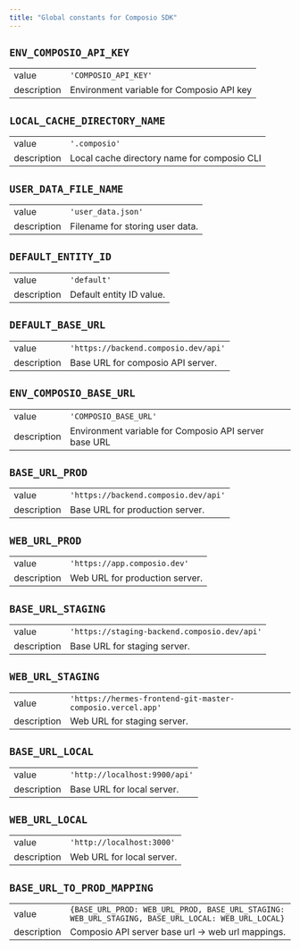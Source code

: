 ```yaml
---
title: "Global constants for Composio SDK"
---
```



## `ENV_COMPOSIO_API_KEY`

| | |
|---|---|
|value|`'COMPOSIO_API_KEY'`|
|description|Environment variable for Composio API key|

## `LOCAL_CACHE_DIRECTORY_NAME`

| | |
|---|---|
|value|`'.composio'`|
|description|Local cache directory name for composio CLI|

## `USER_DATA_FILE_NAME`

| | |
|---|---|
|value|`'user_data.json'`|
|description|Filename for storing user data.|

## `DEFAULT_ENTITY_ID`

| | |
|---|---|
|value|`'default'`|
|description|Default entity ID value.|

## `DEFAULT_BASE_URL`

| | |
|---|---|
|value|`'https://backend.composio.dev/api'`|
|description|Base URL for composio API server.|

## `ENV_COMPOSIO_BASE_URL`

| | |
|---|---|
|value|`'COMPOSIO_BASE_URL'`|
|description|Environment variable for Composio API server base URL|

## `BASE_URL_PROD`

| | |
|---|---|
|value|`'https://backend.composio.dev/api'`|
|description|Base URL for production server.|

## `WEB_URL_PROD`

| | |
|---|---|
|value|`'https://app.composio.dev'`|
|description|Web URL for production server.|

## `BASE_URL_STAGING`

| | |
|---|---|
|value|`'https://staging-backend.composio.dev/api'`|
|description|Base URL for staging server.|

## `WEB_URL_STAGING`

| | |
|---|---|
|value|`'https://hermes-frontend-git-master-composio.vercel.app'`|
|description|Web URL for staging server.|

## `BASE_URL_LOCAL`

| | |
|---|---|
|value|`'http://localhost:9900/api'`|
|description|Base URL for local server.|

## `WEB_URL_LOCAL`

| | |
|---|---|
|value|`'http://localhost:3000'`|
|description|Web URL for local server.|

## `BASE_URL_TO_PROD_MAPPING`

| | |
|---|---|
|value|`{BASE_URL_PROD: WEB_URL_PROD, BASE_URL_STAGING: WEB_URL_STAGING, BASE_URL_LOCAL: WEB_URL_LOCAL}`|
|description|Composio API server base url -> web url mappings.|

